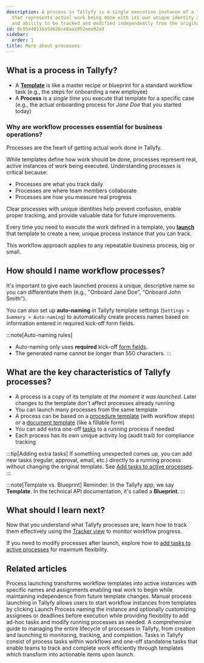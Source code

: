 ```yaml
---
description: A process in Tallyfy is a single execution instance of a template blueprint
  that represents actual work being done with its own unique identity activity log
  and ability to be tracked and modified independently from the original template.
id: 0c95448116a5d626ce8aa2852eee92a3
sidebar:
  order: 1
title: More about processes
---
```


## What is a process in Tallyfy?

*   A **[Template](/products/pro/documenting/templates/)** is like a master recipe or blueprint for a standard workflow task (e.g., the steps for onboarding a new employee)
*   A **Process** is a *single time* you execute that template for a specific case (e.g., the actual onboarding process for *Jane Doe* that you started today)

### Why are workflow processes essential for business operations?

Processes are the heart of getting actual work done in Tallyfy.

While templates define how work should be done, processes represent real, active instances of work being executed. Understanding processes is critical because:

- Processes are what you track daily
- Processes are where team members collaborate
- Processes are how you measure real progress

Clear processes with unique identities help prevent confusion, enable proper tracking, and provide valuable data for future improvements.

Every time you need to execute the work defined in a template, you **[launch](/products/pro/launching/)** that template to create a new, unique process instance that you can track.

This workflow approach applies to any repeatable business process, big or small.

## How should I name workflow processes?

It's important to give each launched process a unique, descriptive name so you can differentiate them (e.g., "Onboard Jane Doe", "Onboard John Smith").

You can also set up **auto-naming** in Tallyfy template settings (`Settings > Summary > Auto-naming`) to automatically create process names based on information entered in required kick-off form fields.

:::note[Auto-naming rules]
- Auto-naming only uses **required** kick-off [form fields](/products/pro/tracking-and-tasks/tasks/what-are-form-fields-in-tallyfy/).
- The generated name cannot be longer than 550 characters.
:::

## What are the key characteristics of Tallyfy processes?

*   A process is a copy of its template *at the moment it was launched*. Later changes to the template don't affect processes already running
*   You can launch many processes from the same template
*   A process can be based on a [procedure template](/products/pro/documenting/templates/) (with workflow steps) or a [document template](/products/pro/documenting/documents/) (like a fillable form)
*   You can add extra one-off [tasks](/products/pro/tracking-and-tasks/tasks/) to a running process if needed
*   Each process has its own unique activity log (audit trail) for compliance tracking

:::tip[Adding extra tasks]
If something unexpected comes up, you can add new tasks (regular, approval, email, etc.) directly to a running process without changing the original template. See [Add tasks to active processes](/products/pro/tracking-and-tasks/processes/edit-processes/how-can-i-add-tasks-to-active-processes-on-tallyfy/).
:::

:::note[Template vs. Blueprint]
Reminder: In the Tallyfy app, we say **Template**. In the technical API documentation, it's called a **Blueprint**.
:::


<PageTree />

## What should I learn next?

Now that you understand what Tallyfy processes are, learn how to track them effectively using the [Tracker view](/products/pro/tracking-and-tasks/tracker-view/) to monitor workflow progress.

If you need to modify processes after launch, explore how to [add tasks to active processes](/products/pro/tracking-and-tasks/processes/edit-processes/how-can-i-add-tasks-to-active-processes-on-tallyfy/) for maximum flexibility.


## Related articles
<CardGrid>
<LinkTitleCard header="<b>Pro > Launching</b>" href="/products/pro/launching/" > Process launching transforms workflow templates into active instances with specific names and assignments enabling real work to begin while maintaining independence from future template changes. </LinkTitleCard>
<LinkTitleCard header="<b>Launching > Launch manually</b>" href="/products/pro/launching/how-can-i-launch-a-process-in-tallyfy/" > Manual process launching in Tallyfy allows users to start workflow instances from templates by clicking Launch Process naming the instance and optionally customizing assignees or deadlines before execution while providing flexibility to add ad-hoc tasks and modify running processes as needed. </LinkTitleCard>
<LinkTitleCard header="<b>Processes > Managing the complete process lifecycle</b>" href="/products/pro/tracking-and-tasks/processes/process-lifecycle-management/" > A comprehensive guide to managing the entire lifecycle of processes in Tallyfy, from creation and launching to monitoring, tracking, and completion. </LinkTitleCard>
<LinkTitleCard header="<b>Tracking And Tasks > More about tasks</b>" href="/products/pro/tracking-and-tasks/tasks/" > Tasks in Tallyfy consist of process tasks within workflows and one-off standalone tasks that enable teams to track and complete work efficiently through templates which transform into actionable items upon launch. </LinkTitleCard>
</CardGrid>
